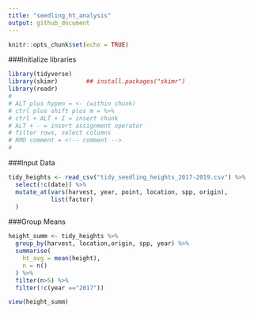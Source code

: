```yaml
---
title: "seedling_ht_analysis"
output: github_document
---
```


```r
knitr::opts_chunk$set(echo = TRUE)
```

###Initialize libraries
```r
library(tidyverse)
library(skimr)        ## install.packages("skimr")
library(readr)
#
# ALT plus hypen = <- (within chunk)
# ctrl plus shift plus m = %>% 
# ctrl + ALT + I = insert chunk
# ALT + - = insert assignment operator
# filter rows, select columns
# RMD comment = <!-- comment -->
# 

```


###Input Data
```r

tidy_heights <- read_csv("tidy_seedling_heights_2017-2019.csv") %>% 
  select(!c(date)) %>% 
  mutate_at(vars(harvest, year, point, location, spp, origin),
            list(factor)
  )


```


###Group Means
```r

height_summ <- tidy_heights %>% 
  group_by(harvest, location,origin, spp, year) %>% 
  summarise(
    ht_avg = mean(height),
    n = n()
  ) %>% 
  filter(n>5) %>% 
  filter(!c(year =="2017"))

view(height_summ)
```


